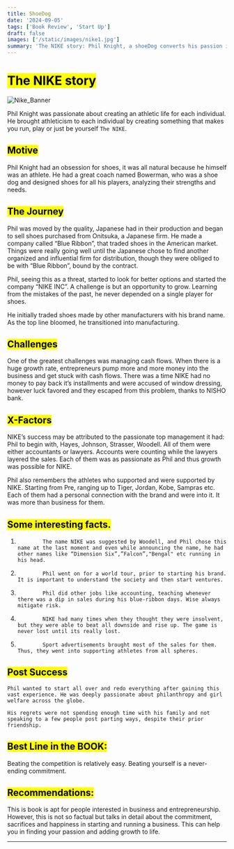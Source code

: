 ```yaml
---
title: ShoeDog
date: '2024-09-05'
tags: ['Book Review', 'Start Up']
draft: false
images: ['/static/images/nike1.jpg']
summary: 'The NIKE story: Phil Knight, a shoeDog converts his passion into a business... Business is a fight with odds and evens, sacrifices and risks. Know what takes to start a business?'
---
```


# <mark className='bg-green-500 p-1 rounded-md'>The NIKE story</mark>

![Nike_Banner](/static/images/nike1.jpg)

Phil Knight was passionate about creating an athletic life for each individual. He brought athleticism to each individual by creating something that makes you run, play or just be yourself `The NIKE`.

## <mark className='bg-white p-1 rounded-md'>Motive</mark>

Phil Knight had an obsession for shoes, it was all natural because he himself was an athlete. He had a great coach named Bowerman, who was a shoe dog and designed shoes for all his players, analyzing their strengths and needs.

## <mark className='bg-white p-1 rounded-md'>The Journey</mark>

Phil was moved by the quality, Japanese had in their production and began to sell shoes purchased from Onitsuka, a Japanese firm. He made a company called “Blue Ribbon”, that traded shoes in the American market. Things were really going well until the Japanese chose to find another organized and influential firm for distribution, though they were obliged to be with “Blue Ribbon”, bound by the contract.

Phil, seeing this as a threat, started to look for better options and started the company “NIKE INC”. A challenge is but an opportunity to grow. Learning from the mistakes of the past, he never depended on a single player for shoes.

He initially traded shoes made by other manufacturers with his brand name. As the top line bloomed, he transitioned into manufacturing.

## <mark className='bg-white p-1 rounded-md'>Challenges</mark>

One of the greatest challenges was managing cash flows. When there is a huge growth rate, entrepreneurs pump more and more money into the business and get stuck with cash flows. There was a time NIKE had no money to pay back it’s installments and were accused of window dressing, however luck favored and they escaped from this problem, thanks to NISHO bank.

## <mark className='bg-white p-1 rounded-md'>X-Factors</mark>

NIKE’s success may be attributed to the passionate top management it had: Phil to begin with, Hayes, Johnson, Strasser, Woodell. All of them were either accountants or lawyers. Accounts were counting while the lawyers layered the sales. Each of them was as passionate as Phil and thus growth was possible for NIKE.

Phil also remembers the athletes who supported and were supported by NIKE. Starting from Pre, ranging up to Tiger, Jordan, Kobe, Sampras etc. Each of them had a personal connection with the brand and were into it. It was more than business for them.

## <mark className='bg-white p-1 rounded-md'>Some interesting facts.</mark>

1.             The name NIKE was suggested by Woodell, and Phil chose this name at the last moment and even while announcing the name, he had other names like “Dimension Six”,”Falcon”,"Bengal" etc running in his head.
2.             Phil went on for a world tour, prior to starting his brand. It is important to understand the society and then start ventures.
3.             Phil did other jobs like accounting, teaching whenever there was a dip in sales during his blue-ribbon days. Wise always mitigate risk.
4.             NIKE had many times when they thought they were insolvent, but they were able to beat all downside and rise up. The game is never lost until its really lost.
5.             Sport advertisements brought most of the sales for them. Thus, they went into supporting athletes from all spheres.

## <mark className='bg-white p-1 rounded-md'>Post Success</mark>

    Phil wanted to start all over and redo everything after gaining this vast experience. He was deeply passionate about philanthropy and girl welfare across the globe.

    His regrets were not spending enough time with his family and not speaking to a few people post parting ways, despite their prior friendship.

## <mark className='bg-white p-1 rounded-md'>Best Line in the BOOK:</mark>

Beating the competition is relatively easy. Beating yourself is a never-ending commitment.

## <mark className='bg-white p-1 rounded-md'>Recommendations:</mark>
This is book is apt for people interested in business and entrepreneurship. However, this is not so factual but talks in detail about the commitment, sacrifices and happiness in starting and running a business. This can help you in finding your passion and adding growth to life.

---
